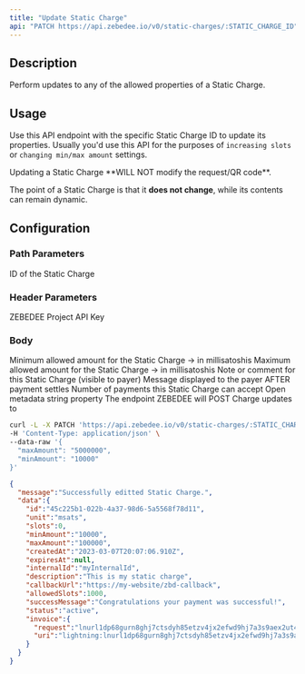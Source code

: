 ```yaml
---
title: "Update Static Charge"
api: "PATCH https://api.zebedee.io/v0/static-charges/:STATIC_CHARGE_ID"
---
```


## Description

Perform updates to any of the allowed properties of a Static Charge.

## Usage

Use this API endpoint with the specific Static Charge ID to update its properties. Usually you'd use this API for the purposes of `increasing slots` or `changing min/max amount` settings.

<Info>
Updating a Static Charge **WILL NOT modify the request/QR code**.

The point of a Static Charge is that it **does not change**, while its contents can remain dynamic.
</Info>

## Configuration

### Path Parameters

<ParamField required path="STATIC_CHARGE_ID" type="string">
  ID of the Static Charge
</ParamField>

### Header Parameters

<ParamField required header="Content-Type" default="application/json" type="application/json" />

<ParamField required header="apikey" type="string">
  ZEBEDEE Project API Key
</ParamField>

### Body

<ParamField body="minAmount" type="string">
  Minimum allowed amount for the Static Charge -> in millisatoshis
</ParamField>

<ParamField body="maxAmount" type="string">
  Maximum allowed amount for the Static Charge -> in millisatoshis
</ParamField>

<ParamField body="description" type="string">
  Note or comment for this Static Charge (visible to payer)
</ParamField>

<ParamField body="successMessage" type="string">
  Message displayed to the payer AFTER payment settles
</ParamField>

<ParamField body="allowedSlots" type="nullable">
  Number of payments this Static Charge can accept
</ParamField>

<ParamField body="internalId" type="string">
  Open metadata string property
</ParamField>

<ParamField body="callbackUrl" type="string">
  The endpoint ZEBEDEE will POST Charge updates to
</ParamField>

<RequestExample>

```bash Request
curl -L -X PATCH 'https://api.zebedee.io/v0/static-charges/:STATIC_CHARGE_ID' \
-H 'Content-Type: application/json' \
--data-raw '{
  "maxAmount": "5000000",
  "minAmount": "10000"
}'
```

</RequestExample>

<ResponseExample>

```json Response
{
  "message":"Successfully editted Static Charge.",
  "data":{
    "id":"45c225b1-022b-4a37-98d6-5a5568f78d11",
    "unit":"msats",
    "slots":0,
    "minAmount":"10000",
    "maxAmount":"100000",
    "createdAt":"2023-03-07T20:07:06.910Z",
    "expiresAt":null,
    "internalId":"myInternalId",
    "description":"This is my static charge",
    "callbackUrl":"https://my-website/zbd-callback",
    "allowedSlots":1000,
    "successMessage":"Congratulations your payment was successful!",
    "status":"active",
    "invoice":{
      "request":"lnurl1dp68gurn8ghj7ctsdyh85etzv4jx2efwd9hj7a3s9aex2ut4v4ehgttnw3shg6tr943ksctjvajhxte5x43nyv34vgcj6vpjxf3z6drpxvmj6wfcvsmz6dtpx56nvwrxxuuxgvf3uzvpfy",
      "uri":"lightning:lnurl1dp68gurn8ghj7ctsdyh85etzv4jx2efwd9hj7a3s9aex2ut4v4ehgttnw3shg6tr943ksctjvajhxte5x43nyv34vgcj6vpjxf3z6drpxvmj6wfcvsmz6dtpx56nvwrxxuuxgvf3uzvpfy"
    }
  }
}
```

</ResponseExample>
